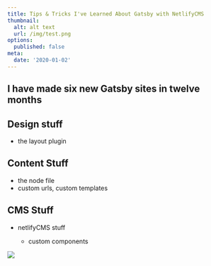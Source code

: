 ```yaml
---
title: Tips & Tricks I've Learned About Gatsby with NetlifyCMS
thumbnail:
  alt: alt text
  url: /img/test.png
options:
  published: false
meta:
  date: '2020-01-02'
---
```

## I have made six new Gatsby sites in twelve months

## Design stuff

* the layout plugin

## Content Stuff

* the node file
* custom urls, custom templates

## CMS Stuff

* netlifyCMS stuff

  * custom components



![](/img/test.png)
